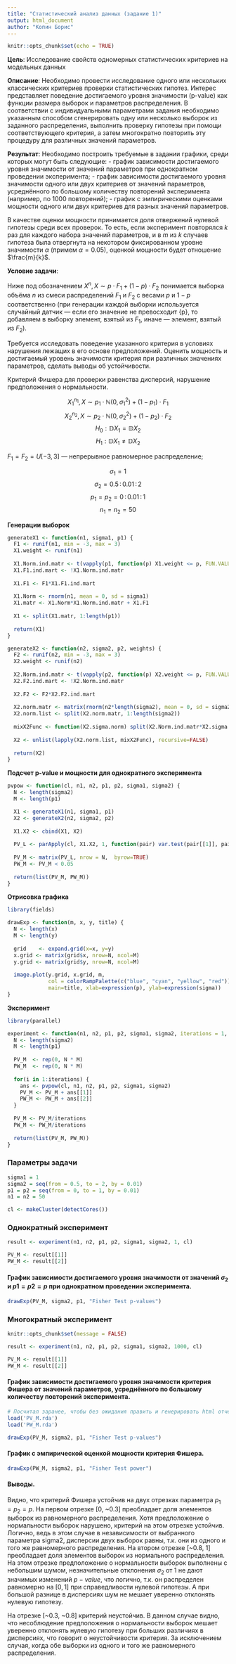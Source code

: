 ```yaml
---
title: "Статистический анализ данных (задание 1)"
output: html_document
author: "Копин Борис"
---
```


```r
knitr::opts_chunk$set(echo = TRUE)
```

**Цель**: Исследование свойств одномерных статистических критериев на модельных данных

**Описание**: Необходимо провести исследование одного или нескольких классических критериев проверки статистических гипотез. Интерес представляет поведение достигаемого уровня значимости (p-value) как функции размера выборок и параметров распределения. В соответствии с индивидуальными параметрами задания необходимо указанным способом сгенерировать одну или несколько выборок из заданного распределения, выполнить проверку гипотезы при помощи соответствующего критерия, а затем многократно повторить эту процедуру для различных значений параметров.

**Результат**: Необходимо построить требуемые в задании графики, среди которых могут быть следующие:
- график зависимости достигаемого уровня значимости от значений параметров при однократном проведении эксперимента;
- график зависимости достигаемого уровня значимости одного или двух критериев от значений параметров, усреднённого по большому количеству повторений эксперимента (например, по 1000 повторений);
- график с эмпирическими оценками мощности одного или двух критериев для разных значений параметров.

В качестве оценки мощности принимается доля отвержений нулевой гипотезы среди всех проверок. То есть, если эксперимент повторялся $k$ раз для каждого набора значений параметров, и в $m$ из $k$ случаев гипотеза была отвергнута на некотором фиксированном уровне значимости $\alpha$ (примем $\alpha=0.05$), оценкой мощности будет отношение $\frac{m}{k}$.

**Условие задачи**:

Ниже под обозначением $X^{n}, X \sim p\cdot F_{1} + (1 - p)\cdot F_{2}$ понимается выборка объёма $n$ из смеси распределений $F_{1}$ и $F_{2}$ с весами $p$ и $1-p$ соответственно (при генерации каждой выборки используется случайный датчик — если его значение не превосходит {p}, то добавляем в выборку элемент, взятый из $F_{1}$, иначе — элемент, взятый из $F_{2}$).

Требуется исследовать поведение указанного критерия в условиях нарушения лежащих в его основе предположений. Оценить мощность и достигаемый уровень значимости критерия при различных значениях параметров, сделать выводы об устойчивости.

Критерий Фишера для проверки равенства дисперсий, нарушение предположения о нормальности. 

$$X_{1}^{n_{1}}, X \sim p_{1} \cdot \mathbb{N}(0, \sigma_{1}^{2}) + (1 - p_{1}) \cdot F_{1}$$
$$X_{2}^{n_{2}}, X \sim p_{2} \cdot \mathbb{N}(0, \sigma_{2}^{2}) + (1 - p_{2}) \cdot F_{2}$$
$$H_{0}: \mathbb{D}X_{1} = \mathbb{D}X_{2}$$
$$H_{1}: \mathbb{D}X_{1} \neq \mathbb{D}X_{2}$$

$F_{1} = F_{2} = U\left[-3, 3\right]$ — непрерывное равномерное распределение;

$$\sigma_{1}=1$$
$$\sigma_{2}=0.5\,:\,0.01\,:\,2$$
$$p_{1}=p_{2} = 0\,:\,0.01\,:\,1$$
$$n_{1}=n_{2}=50$$


**Генерации выборок**

```r
generateX1 <- function(n1, sigma1, p1) {
  F1 <- runif(n1, min = -3, max = 3)
  X1.weight <- runif(n1)
  
  X1.Norm.ind.matr <- t(vapply(p1, function(p) X1.weight <= p, FUN.VALUE = logical(n1)))
  X1.F1.ind.mart <- !X1.Norm.ind.matr
  
  X1.F1 <- F1*X1.F1.ind.mart
  
  X1.Norm <- rnorm(n1, mean = 0, sd = sigma1)
  X1.matr <- X1.Norm*X1.Norm.ind.matr + X1.F1
  
  X1 <- split(X1.matr, 1:length(p1))
  
  return(X1)
}

generateX2 <- function(n2, sigma2, p2, weights) {
  F2 <- runif(n2, min = -3, max = 3)
  X2.weight <- runif(n2)
  
  X2.Norm.ind.matr <- t(vapply(p2, function(p) X2.weight <= p, FUN.VALUE = numeric(n2)))
  X2.F2.ind.mart <- !X2.Norm.ind.matr
  
  X2.F2 <- F2*X2.F2.ind.mart
  
  X2.norm.matr <- matrix(rnorm(n2*length(sigma2), mean = 0, sd = sigma2), nrow=length(sigma2))
  X2.norm.list <- split(X2.norm.matr, 1:length(sigma2))
  
  mixX2Func <- function(X2.sigma.norm) split(X2.Norm.ind.matr*X2.sigma.norm + X2.F2, 1:length(p2))
  
  X2 <- unlist(lapply(X2.norm.list, mixX2Func), recursive=FALSE)
  
  return(X2)
}
```


**Подсчет p-value и мощности для однократного эксперимента**

```r
pvpow <- function(cl, n1, n2, p1, p2, sigma1, sigma2) {
  N <- length(sigma2)
  M <- length(p1)

  X1 <- generateX1(n1, sigma1, p1)
  X2 <- generateX2(n2, sigma2, p2)
  
  X1.X2 <- cbind(X1, X2)
  
  PV_L <- parApply(cl, X1.X2, 1, function(pair) var.test(pair[[1]], pair[[2]])$p.value)
  
  PV_M <- matrix(PV_L, nrow = N,  byrow=TRUE)
  PW_M <- PV_M < 0.05
  
  return(list(PV_M, PW_M))
}
```

**Отрисовка графика**

```r
library(fields)
```

```r

drawExp <- function(m, x, y, title) {
  N <- length(x)
  M <- length(y)
  
  grid    <- expand.grid(x=x, y=y)
  x.grid <- matrix(grid$x, nrow=N, ncol=M)
  y.grid <- matrix(grid$y, nrow=N, ncol=M)
  
  image.plot(y.grid, x.grid, m, 
             col = colorRampPalette(c("blue", "cyan", "yellow", "red"))(1024), 
             main=title, xlab=expression(p), ylab=expression(sigma))
}
```

**Эксперимент**

```r
library(parallel)

experiment <- function(n1, n2, p1, p2, sigma1, sigma2, iterations = 1, cl) {
  N <- length(sigma2)
  M <- length(p1)
  
  PV_M  <- rep(0, N * M)
  PW_M  <- rep(0, N * M)
  
  for(i in 1:iterations) {
    ans <- pvpow(cl, n1, n2, p1, p2, sigma1, sigma2)
    PV_M <- PV_M + ans[[1]]
    PW_M <- PW_M + ans[[2]]
  }
  
  PV_M <- PV_M/iterations
  PW_M <- PW_M/iterations
  
  return(list(PV_M, PW_M))
}
```

### Параметры задачи

```r

sigma1 = 1
sigma2 = seq(from = 0.5, to = 2, by = 0.01)
p1 = p2 = seq(from = 0, to = 1, by = 0.01)
n1 = n2 = 50

cl <- makeCluster(detectCores())
```

### Однократный эксперимент

``` r

result <- experiment(n1, n2, p1, p2, sigma1, sigma2, 1, cl)

PV_M <- result[[1]]
PW_M <- result[[2]]
```

#### График зависимости достигаемого уровня значимости от значений $\sigma_{2}$ и $p1=p2=p$ при однократном проведении эксперимента.

```r
drawExp(PV_M, sigma2, p1, "Fisher Test p-values")
```

### Многократный эксперимент

```r
knitr::opts_chunk$set(message = FALSE)

result <- experiment(n1, n2, p1, p2, sigma1, sigma2, 1000, cl)

PV_M <- result[[1]]
PW_M <- result[[2]]
```

#### График зависимости достигаемого уровня значимости критерия Фишера от значений параметров, усреднённого по большому количеству повторений эксперимента.

```r
# Посчитал заранее, чтобы без ожидания править и генерировать html отчет.
load('PV_M.rda')
load('PW_M.rda')
```

```r
drawExp(PV_M, sigma2, p1, "Fisher Test p-values")
```

#### График с эмпирической оценкой мощности критерия Фишера.

```r
drawExp(PW_M, sigma2, p1, "Fisher Test power")
```

#### Выводы.

Видно, что критерий Фишера устойчив на двух отрезках параметра $p_{1}=p_{2}=p$.
На первом отрезке [0, ~0.3] преобладает доля элементов выборок из равномерного распределения. Хотя предположение о нормальности выборок нарушено, критерий на этом отрезке устойчив. Логично, ведь в этом случае в независимости от выбранного параметра sigma2, дисперсии двух выборок равны, т.к. они из одного и того же равномерного распределения.
На втором отрезке [~0.8, 1] преобладает доля элементов выборок из нормального распределения. На этом отрезке предположение о нормальности выборок выполнены с небольшим шумом, незначительные отклонения $\sigma_{2}$ от $1$ не дают значимых изменений $p-value$, что логично, т.к. он распределен равномерно на $[0,1]$ при справедливости нулевой гипотезы. А при большой разнице в дисперсиях шум не мешает уверенно отклонять нулевую гипотезу.

На отрезке [~0.3, ~0.8] критерий неустойчив. В данном случае видно, что несоблюдение предположения о нормальности выборок мешает уверенно отклонять нулевую гипотезу при больших различиях в дисперсиях, что говорит о неустойчивости критерия. За исключением случая, когда обе выборки из одного и того же равномерного распределения.